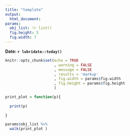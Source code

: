 ```yaml
---
title: "template"
output: 
  html_document: 
params:
  obj_list: !r list()
  fig.height: 5
  fig.width: 7
---
```


<style>
  .main-container {
    max-width: 1920px !important;
  }
</style>


**Date: `r lubridate::today()`**

```r
knitr::opts_chunk$set(echo = TRUE
                      , warning = FALSE
                      , message = FALSE
                      , results = 'markup'
                      , fig.width = params$fig.width
                      , fig.height = params$fig.height
                      )
```

```r


print_plot = function(p){
  
  print(p)
  
}

params$obj_list %>%
  walk(print_plot )

```

